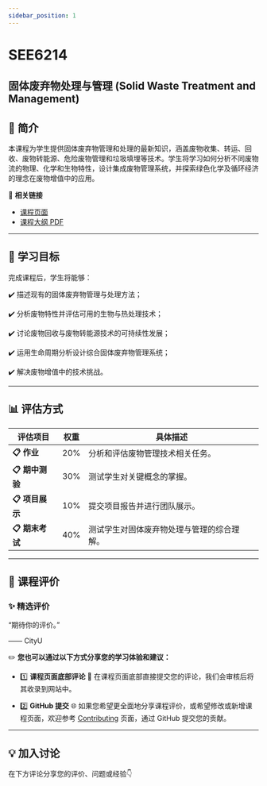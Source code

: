 ```yaml
---
sidebar_position: 1
---
```


# SEE6214
## 固体废弃物处理与管理 (Solid Waste Treatment and Management)

## **📘 简介**
本课程为学生提供固体废弃物管理和处理的最新知识，涵盖废物收集、转运、回收、废物转能源、危险废物管理和垃圾填埋等技术。学生将学习如何分析不同废物流的物理、化学和生物特性，设计集成废物管理系统，并探索绿色化学及循环经济的理念在废物增值中的应用。

🔗 **相关链接**
- [课程页面](https://www.cityu.edu.hk/catalogue/pg/202425/course/SEE6214.htm)
- [课程大纲 PDF](https://www.cityu.edu.hk/catalogue/pg/202425/course/SEE6214.pdf)

---

## **🎯 学习目标**

完成课程后，学生将能够：

✔️ 描述现有的固体废弃物管理与处理方法；

✔️ 分析废物特性并评估可用的生物与热处理技术；

✔️ 讨论废物回收与废物转能源技术的可持续性发展；

✔️ 运用生命周期分析设计综合固体废弃物管理系统；

✔️ 解决废物增值中的技术挑战。

---

## **📊 评估方式**

| **评估项目**          | **权重** | **具体描述**                                                                                       |
|----------------------|---------|---------------------------------------------------------------------------------------------------|
| **📋 作业**          | 20%      | 分析和评估废物管理技术相关任务。                                                                     |
| **📋 期中测验**        | 30%      | 测试学生对关键概念的掌握。                                                                           |
| **📋 项目展示**        | 10%      | 提交项目报告并进行团队展示。                                                                        |
| **📋 期末考试**       | 40%      | 测试学生对固体废弃物处理与管理的综合理解。                                                            |

---

## **💬 课程评价**

### ✨ **精选评价**
<div className={commentStyles.commentBox}>
    <p className={commentStyles.commentText}>
        “期待你的评价。”
    </p>
    <p className={commentStyles.commentAuthor}>—— CityU</p>
</div>

✏️ **您也可以通过以下方式分享您的学习体验和建议：**

- 1️⃣ **课程页面底部评论**
💬 在课程页面底部直接提交您的评论，我们会审核后将其收录到网站中。

- 2️⃣ **GitHub 提交**
🌐 如果您希望更全面地分享课程评价，或希望修改或新增课程页面，欢迎参考 [Contributing](https://penjc.github.io/CityU/contributing) 页面，通过 GitHub 提交您的贡献。

---

## **💡 加入讨论**

在下方评论分享您的评价、问题或经验👇
<Utterances />
